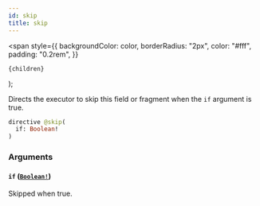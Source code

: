 ```yaml
---
id: skip
title: skip
---
```


  <span
    style={{
      backgroundColor: color,
      borderRadius: "2px",
      color: "#fff",
      padding: "0.2rem",
    }}
  >
    {children}
  </span>
);

Directs the executor to skip this field or fragment when the `if` argument is true.

```graphql
directive @skip(
  if: Boolean!
)
```

### Arguments

#### `if` ([`Boolean!`](/reference/tasklist-api/scalars/boolean.mdx))

Skipped when true.
